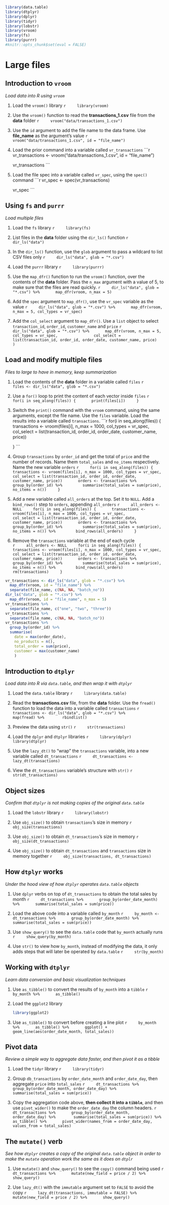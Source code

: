 ```r
library(data.table)
library(dtplyr)
library(dplyr)
library(tidyr)
library(lobstr)
library(vroom)
library(fs)
library(purrr)
#knitr::opts_chunk$set(eval = FALSE)
```

# Large files

## Introduction to `vroom`
*Load data into R using `vroom`*

1. Load the `vroom()` library
    ```r
    library(vroom)
    ```

1. Use the `vroom()` function to read the **transactions_1.csv** file from the **data** folder
    ```r
    vroom("data/transactions_1.csv")
    ```

1. Use the `id` argument to add the file name to the data frame.  Use **file_name** as the argument's value
    ```r
    vroom("data/transactions_1.csv", id = "file_name")
    ```

1. Load the prior command into a variable called `vr_transactions`
    ```r
    vr_transactions <- vroom("data/transactions_1.csv", id = "file_name")
    
    vr_transactions
    ```

1. Load the file spec into a variable called `vr_spec`, using the `spec()` command
    ```r
    vr_spec <- spec(vr_transactions)
    
    vr_spec
    ```

## Using `fs` and `purrr`
*Load multiple files*

1. Load the `fs` library
    ```r
    library(fs)
    ```

1. List files in the **data** folder using the `dir_ls()` function
    ```r
    dir_ls("data")
    ```

1. In the `dir_ls()` function, use the `glob` argument to pass a wildcard to list CSV files only
    ```r
    dir_ls("data", glob = "*.csv")
    ```

1. Load the `purrr` library
    ```r
    library(purrr)
    ```

1. Use the `map_dfr()` function to run the `vroom()` function, over the contents of the **data** folder. Pass the `n_max` argument with a value of 5, to make sure that the files are read quickly.
    ```r
    dir_ls("data", glob = "*.csv") %>%
      map_dfr(vroom, n_max = 5)
    ```

1. Add the `spec` argument to `map_dfr()`, use the `vr_spec` variable as the value
    ```r
    dir_ls("data", glob = "*.csv") %>%
      map_dfr(vroom, n_max = 5, col_types = vr_spec)
    ```

1. Add the `col_select` argument to `map_dfr()`.  Use a `list` object to select `transaction_id`, `order_id`, `customer_name` and `price` 
    ```r
    dir_ls("data", glob = "*.csv") %>%
      map_dfr(vroom, n_max = 5, col_types = vr_spec, 
              col_select = list(transaction_id, order_id, order_date, customer_name, price)
              )
    ```

## Load and modify multiple files
*Files to large to have in memory, keep summarization*

1. Load the contents of the **data** folder in a variable called `files`
    ```r
    files <- dir_ls("data", glob = "*.csv") 
    ```

1. Use a `for()` loop to print the content of each vector inside `files`
    ```r
    for(i in seq_along(files)) {
      print(files[i])
    }
    ```

1. Switch the `print()` command with the `vroom` command, using the same arguments, except the file name.  Use the `files` variable.  Load the results into a variable called `transactions`. 
    ```r
    for(i in seq_along(files)) {
      transactions <- vroom(files[i], n_max = 1000, col_types = vr_spec, 
                           col_select = list(transaction_id, order_id, 
                                             order_date, customer_name, price))

    }
    ```

1. Group `transactions` by `order_id` and get the total of `price` and the number of records. Name them `total_sales` and `no_items` respectively. Name the new variable `orders`
    ```r
    for(i in seq_along(files)) {
      transactions <- vroom(files[i], n_max = 1000, col_types = vr_spec, 
                           col_select = list(transaction_id, order_id, order_date, customer_name, price))
      orders <- transactions %>%
        group_by(order_id) %>%
        summarise(total_sales = sum(price), no_items = n())
    }
    ```

1. Add a new variable called `all_orders` at the top. Set it to `NULL`. Add a `bind_rows()` step to `orders`, appending `all_orders`
    ```r
    all_orders <- NULL
    for(i in seq_along(files)) {
      transactions <- vroom(files[i], n_max = 1000, col_types = vr_spec, 
                           col_select = list(transaction_id, order_id, order_date, customer_name, price))
      orders <- transactions %>%
        group_by(order_id) %>%
        summarise(total_sales = sum(price), no_items = n()) %>%
        bind_rows(all_orders)
    }
    ```
    
1. Remove the `transactions` variable at the end of each cycle    
    ```r
    all_orders <- NULL
    for(i in seq_along(files)) {
      transactions <- vroom(files[i], n_max = 1000, col_types = vr_spec, 
                           col_select = list(transaction_id, order_id, order_date, customer_name, price))
      orders <- transactions %>%
        group_by(order_id) %>%
        summarise(total_sales = sum(price), no_items = n()) %>%
        bind_rows(all_orders)
      rm(transactions)
    }
    ```

```r
vr_transactions <- dir_ls("data", glob = "*.csv") %>%
  map_dfr(vroom, id = "file_name") %>%
  separate(file_name, c(NA, NA, "batch_no"))
dir_ls("data", glob = "*.csv") %>%
  map_dfr(vroom, id = "file_name", n_max = 5)
vr_transactions %>%
  separate(file_name, c("one", "two", "three"))
vr_transactions %>%
  separate(file_name, c(NA, NA, "batch_no"))
vr_transactions %>%
  group_by(order_id) %>%
  summarise(
    date = max(order_date),
    no_products = n(),
    total_order = sum(price), 
    customer = max(customer_name)
    )
```

## Introduction to `dtplyr`
*Load data into R via `data.table`, and then wrap it with `dtplyr`*

1. Load the `data.table` library
    ```r
    library(data.table)
    ```

1. Read the **transactions.csv** file, from the **data** folder. Use the `fread()` function to load the data into a variable called `transactions`
    ```r
    transactions <- dir_ls("data", glob = "*.csv") %>%
       map(fread) %>%
       rbindlist()
    ```

1. Preview the data using `str()`
    ```r
    str(transactions)
    ```

1. Load the `dplyr` and `dtplyr` libraries
    ```r
    library(dplyr)
    library(dtplyr)
    ```

1. Use the `lazy_dt()` to "wrap" the `transactions` variable, into a new variable called `dt_transactions`
    ```r
    dt_transactions <- lazy_dt(transactions)
    ```


1. View the `dt_transactions` variable's structure with `str()`
    ```r
    str(dt_transactions)
    ```

## Object sizes
*Confirm that `dtplyr` is not making copies of the original `data.table`*

1. Load the `lobstr` library
    ```r
    library(lobstr)
    ```

1. Use `obj_size()` to obtain `transactions`'s size in memory
    ```r
    obj_size(transactions)
    ```

1. Use `obj_size()` to obtain `dt_transactions`'s size in memory
    ```r
    obj_size(dt_transactions)
    ```

1. Use `obj_size()` to obtain `dt_transactions` and `transactions` size in memory together
    ```r
    obj_size(transactions, dt_transactions)
    ```

## How `dtplyr` works
*Under the hood view of how `dtplyr` operates `data.table` objects*

1. Use `dplyr` verbs on top of `dt_transactions` to obtain the total sales by month
    ```r
    dt_transactions %>%
      group_by(order_date_month) %>%
      summarise(total_sales = sum(price))
    ```

1. Load the above code into a variable called `by_month`
    ```r
    by_month <- dt_transactions %>%
      group_by(order_date_month) %>%
      summarise(total_sales = sum(price))
    ```

1. Use `show_query()` to see the `data.table` code that `by_month` actually runs
    ```r
    show_query(by_month)
    ```

1. Use `str()` to view how `by_month`, instead of modifying the data, it only adds steps that will later be operated by `data.table`
    ```r
    str(by_month)
    ```

## Working with `dtplyr`
*Learn data conversion and basic visualization techniques*

1. Use `as_tibble()` to convert the results of `by_month` into a `tibble`
    ```r
    by_month %>%
      as_tibble()
    ```

1. Load the `ggplot2` library

    ```r
    library(ggplot2)
    ```

1. Use `as_tibble()` to convert before creating a line plot 
    ```r
    by_month %>%
      as_tibble() %>%
      ggplot() +
      geom_line(aes(order_date_month, total_sales))
    ```

## Pivot data
*Review a simple way to aggregate data faster, and then pivot it as a tibble*

1. Load the `tidyr` library
    ```r
    library(tidyr)
    ```

1. Group `db_transactions` by `order_date_month` and `order_date_day`, then aggregate `price` into `total_sales`
    ```r
    dt_transactions %>%
      group_by(order_date_month, order_date_day) %>% 
      summarise(total_sales = sum(price))
    ```

1. Copy the aggregation code above, **then collect it into a `tibble`**, and then use `pivot_wider()` to make the `order_date_day` the column headers.
    ```r
    dt_transactions %>%
      group_by(order_date_month, order_date_day) %>% 
      summarise(total_sales = sum(price)) %>%
      as_tibble() %>%
      pivot_wider(names_from = order_date_day, values_from = total_sales)
    ```


## The `mutate()` verb
*See how `dtplyr` creates a copy of the original `data.table` object in order to make the `mutate` operation work the same as it does on `dtplr`*

1. Use `mutate()` and `show_query()` to see the `copy()` command being used
    ```r
    dt_transactions %>%
      mutate(new_field = price / 2) %>%
      show_query()
    ```

1. Use `lazy_dt()` with the `immutable` argument set to `FALSE` to avoid the copy
    ```r
    lazy_dt(transactions, immutable = FALSE) %>%
      mutate(new_field = price / 2) %>%
      show_query()
    ```


